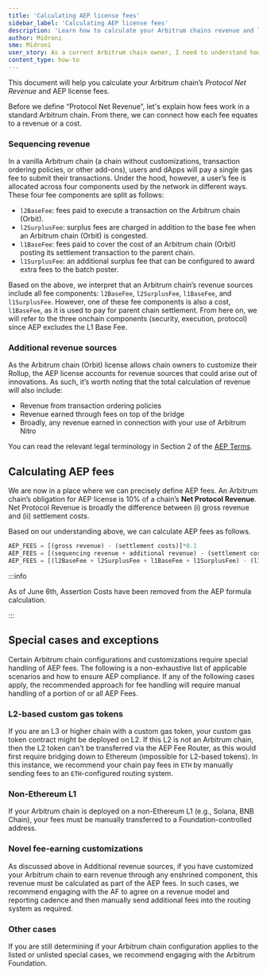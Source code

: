 ```yaml
---
title: 'Calculating AEP license fees'
sidebar_label: 'Calculating AEP license fees'
description: 'Learn how to calculate your Arbitrum chains revenue and license fees.'
author: Midroni
sme: Midroni
user_story: As a current Arbitrum chain owner, I need to understand how my Arbitrum chain revenue and AEP license fees are calculated.
content_type: how-to
---
```


This document will help you calculate your Arbitrum chain’s _Protocol Net Revenue_ and AEP license fees.

Before we define “Protocol Net Revenue”, let's explain how fees work in a standard Arbitrum chain. From there, we can connect how each fee equates to a revenue or a cost.

### Sequencing revenue

In a vanilla Arbitrum chain (a chain without customizations, transaction ordering policies, or other add-ons), users and dApps will pay a single gas fee to submit their transactions. Under the hood, however, a user’s fee is allocated across four components used by the network in different ways. These four fee components are split as follows:

- `l2BaseFee`: fees paid to execute a transaction on the Arbitrum chain (Orbit).
- `l2SurplusFee`: surplus fees are charged in addition to the base fee when an Arbitrum chain (Orbit) is congested.
- `l1BaseFee`: fees paid to cover the cost of an Arbitrum chain (Orbit) posting its settlement transaction to the parent chain.
- `l1SurplusFee`: an additional surplus fee that can be configured to award extra fees to the batch poster.

Based on the above, we interpret that an Arbitrum chain’s revenue sources include all fee components: `l2BaseFee`, `l2SurplusFee`, `l1BaseFee`, and `l1SurplusFee`. However, one of these fee components is also a cost, `l1BaseFee`, as it is used to pay for parent chain settlement.
From here on, we will refer to the three onchain components (security, execution, protocol) since AEP excludes the L1 Base Fee.

### Additional revenue sources

As the Arbitrum chain (Orbit) license allows chain owners to customize their Rollup, the AEP license accounts for revenue sources that could arise out of innovations. As such, it’s worth noting that the total calculation of revenue will also include:

- Revenue from transaction ordering policies
- Revenue earned through fees on top of the bridge
- Broadly, any revenue earned in connection with your use of Arbitrum Nitro

You can read the relevant legal terminology in Section 2 of the [AEP Terms](https://docs.arbitrum.foundation/aep/ArbitrumExpansionProgramTerms.pdf).

## Calculating AEP fees

We are now in a place where we can precisely define AEP fees. An Arbitrum chain’s obligation for AEP license is 10% of a chain’s **Net Protocol Revenue**. Net Protocol Revenue is broadly the difference between (i) gross revenue and (ii) settlement costs.

Based on our understanding above, we can calculate AEP fees as follows.

```jsx
AEP_FEES = [(gross revenue) - (settlement costs)]*0.1
AEP_FEES = [(sequencing revenue + additional revenue) - (settlement costs)]*0.1
AEP_FEES = [(l2BaseFee + l2SurplusFee + l1BaseFee + l1SurplusFee) - (l1BaseFee)]*0.1
```

:::info

As of June 6th, Assertion Costs have been removed from the AEP formula calculation.

:::


## Special cases and exceptions

Certain Arbitrum chain configurations and customizations require special handling of AEP fees. The following is a non-exhaustive list of applicable scenarios and how to ensure AEP compliance. If any of the following cases apply, the recommended approach for fee handling will require manual handling of a portion of or all AEP Fees.

### L2-based custom gas tokens

If you are an L3 or higher chain with a custom gas token, your custom gas token contract might be deployed on L2. If this L2 is not an Arbitrum chain, then the L2 token can't be transferred via the AEP Fee Router, as this would first require bridging down to Ethereum (impossible for L2-based tokens). In this instance, we recommend your chain pay fees in `ETH` by manually sending fees to an `ETH`-configured routing system.

### Non-Ethereum L1

If your Arbitrum chain is deployed on a non-Ethereum L1 (e.g., Solana, BNB Chain), your fees must be manually transferred to a Foundation-controlled address.

### Novel fee-earning customizations

As discussed above in Additional revenue sources, if you have customized your Arbitrum chain to earn revenue through any enshrined component, this revenue must be calculated as part of the AEP fees. In such cases, we recommend engaging with the AF to agree on a revenue model and reporting cadence and then manually send additional fees into the routing system as required.

### Other cases

If you are still determining if your Arbitrum chain configuration applies to the listed or unlisted special cases, we recommend engaging with the Arbitrum Foundation.
